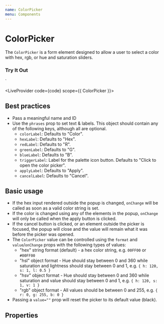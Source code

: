 ```yaml
---
name: ColorPicker
menu: Components
---
```



# ColorPicker

The `ColorPicker` is a form element designed to allow a user to select a color with hex, rgb, or hue and saturation sliders.

### Try It Out

  <ColorPicker id="my-picker" name="color" />
`

<LiveProvider code={code} scope={{ ColorPicker }}>
  <LiveEditor style={livePreviewStyle} />
  <LiveError />
  <LivePreview />
</LiveProvider>

## Best practices

- Pass a meaningful name and ID
- Use the `phrases` prop to set text & labels. This object should contain any of the following keys, although all are optional.
  - `colorLabel`: Defaults to "Color".
  - `hexLabel`: Defaults to "Hex".
  - `redLabel`: Defaults to "R".
  - `greenLabel`: Defaults to "G".
  - `blueLabel`: Defaults to "B".
  - `triggerLabel`: Label for the palette icon button. Defaults to "Click to open the color picker".
  - `applyLabel`: Defaults to "Apply".
  - `cancelLabel`: Defaults to "Cancel".

## Basic usage

- If the hex input rendered outside the popup is changed, `onChange` will be called as soon as a valid color string is set.
- If the color is changed using any of the elements in the popup, `onChange` will only be called when the apply button is clicked.
- If the cancel button is clicked, or an element outside the picker is focused, the popup will close and the value will remain what it was before the picker was opened.
- The `ColorPicker` value can be controlled using the `format` and `value`/`onChange` props with the following types of values:
  - "hex" string format (default) - a hex color string, e.g. `00FF00` or `#00FF00`
  - "hsl" object format - Hue should stay between 0 and 360 while saturation and lightness should stay between 0 and 1, e.g. `{ h: 120, s: 1, l: 0.5 }`
  - "hsv" object format - Hue should stay between 0 and 360 while saturation and value should stay between 0 and 1, e.g. `{ h: 120, s: 1, v: 1 }`
  - "rgb" object format - All values should be between 0 and 255, e.g. `{ r: 0, g: 255, b: 0 }`
- Passing a `value=""` prop will reset the picker to its default value (black).

## Properties

<PropsTable of={ColorPicker} />
